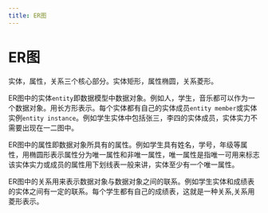 ```yaml
---
title: ER图
---
```


# ER图

实体，属性，关系三个核心部分。实体矩形，属性椭圆，关系菱形。

ER图中的实体`entity`即数据模型中数据对象。例如人，学生，音乐都可以作为一个数据对象。用长方形表示。每个实体都有自己的实体成员`entity member`或实体实例`entity instance`。例如学生实体中包括张三，李四的实体成员，实体实力不需要出现在一二图中。

ER图中的属性即数据对象所具有的属性。例如学生具有姓名，学号，年级等属性，用椭圆形表示属性分为唯一属性和非唯一属性，唯一属性是指唯一可用来标志该实体实力或成员的属性用下划线表一般来讲，实体至少有一个唯一属性。

ER图中的关系用来表示数据对象与数据对象之间的联系。例如学生实体和成绩表的实体之间有一定的联系。每个学生都有自己的成绩表，这就是一种关系,关系用菱形表示。





